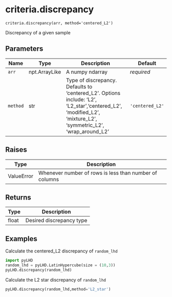 # criteria.discrepancy { #pyLHD.criteria.discrepancy }

`criteria.discrepancy(arr, method='centered_L2')`

Discrepancy of a given sample

## Parameters

| Name     | Type          | Description                                                                                                                                                   | Default         |
|----------|---------------|---------------------------------------------------------------------------------------------------------------------------------------------------------------|-----------------|
| `arr`    | npt.ArrayLike | A numpy ndarray                                                                                                                                               | _required_      |
| `method` | str           | Type of discrepancy. Defaults to 'centered_L2'. Options include: 'L2', 'L2_star','centered_L2', 'modified_L2', 'mixture_L2', 'symmetric_L2', 'wrap_around_L2' | `'centered_L2'` |

## Raises

| Type       | Description                                            |
|------------|--------------------------------------------------------|
| ValueError | Whenever number of rows is less than number of columns |

## Returns

| Type   | Description              |
|--------|--------------------------|
| float  | Desired discrepancy type |

## Examples



Calculate the centered_L2 discrepancy of `random_lhd`
```python
import pyLHD
random_lhd = pyLHD.LatinHypercube(size = (10,3))
pyLHD.discrepancy(random_lhd)
```
Calculate the L2 star discrepancy of `random_lhd`
```python
pyLHD.discrepancy(random_lhd,method='L2_star')
```